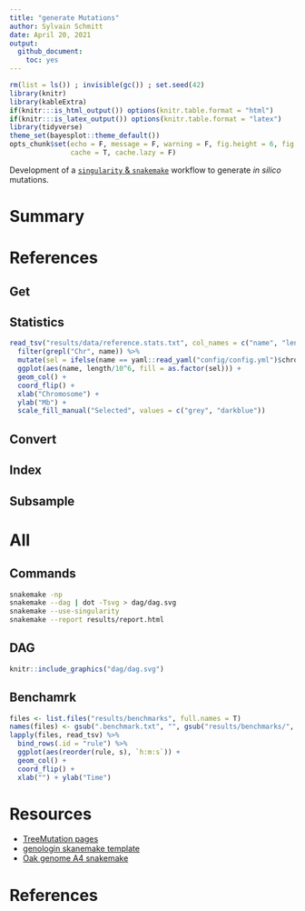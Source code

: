 ```yaml
---
title: "generate Mutations"
author: Sylvain Schmitt
date: April 20, 2021
output:
  github_document: 
    toc: yes
---
```


```r
rm(list = ls()) ; invisible(gc()) ; set.seed(42)
library(knitr)
library(kableExtra)
if(knitr:::is_html_output()) options(knitr.table.format = "html") 
if(knitr:::is_latex_output()) options(knitr.table.format = "latex") 
library(tidyverse)
theme_set(bayesplot::theme_default())
opts_chunk$set(echo = F, message = F, warning = F, fig.height = 6, fig.width = 8,
               cache = T, cache.lazy = F)
```

Development of a [`singularity` & `snakemake`](https://github.com/sylvainschmitt/snakemake_singularity) workflow to generate *in silico* mutations.

# Summary

# References

## Get

## Statistics

```r
read_tsv("results/data/reference.stats.txt", col_names = c("name", "length")) %>% 
  filter(grepl("Chr", name)) %>% 
  mutate(sel = ifelse(name == yaml::read_yaml("config/config.yml")$chromosome, 1, 0)) %>% 
  ggplot(aes(name, length/10^6, fill = as.factor(sel))) + 
  geom_col() +
  coord_flip() +
  xlab("Chromosome") +
  ylab("Mb") +
  scale_fill_manual("Selected", values = c("grey", "darkblue"))
```

## Convert

## Index

## Subsample

# All

## Commands

```bash
snakemake -np 
snakemake --dag | dot -Tsvg > dag/dag.svg
snakemake --use-singularity
snakemake --report results/report.html
```

## DAG

```r
knitr::include_graphics("dag/dag.svg")
```

## Benchamrk

```r
files <- list.files("results/benchmarks", full.names = T)
names(files) <- gsub(".benchmark.txt", "", gsub("results/benchmarks/", "", files))
lapply(files, read_tsv) %>% 
  bind_rows(.id = "rule") %>% 
  ggplot(aes(reorder(rule, s), `h:m:s`)) +
  geom_col() +
  coord_flip() +
  xlab("") + ylab("Time")
```

# Resources

* [TreeMutation pages](https://treemutation.netlify.app/)
* [genologin skanemake template](https://forgemia.inra.fr/bios4biol/workflows/-/tree/06c6a5cb3206a594f9a535ba8d3df3e64682a8bc/Snakemake/template_dev)
* [Oak genome A4 snakemake](https://forgemia.inra.fr/genome_a4/genome_a4)

# References
